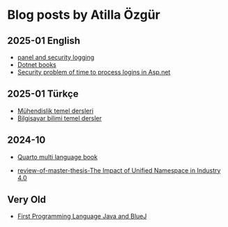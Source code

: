 # Blog posts by Atilla Özgür


## 2025-01 English

- [panel and security logging](blog-posts/security-logging.md)
- [Dotnet books](blog-posts/dotnet-books.md)
- [Security problem of time to process logins in Asp.net](blog-posts/time-to-process-logins-asp-net-8.md)

## 2025-01 Türkçe
- [Mühendislik temel dersleri](blog-posts/mühendislik-temel-dersleri.qmd)
- [Bilgisayar bilimi temel dersler](blog-posts/bilgisayar-bilimi-temel-dersler.qmd)


## 2024-10

- [Quarto multi language book](blog-posts/quarto-multi-language-book.md)


- [review-of-master-thesis-The Impact of Unified Namespace in Industry 4.0](blog-posts/review-the-impact-of-unified-namespace-in-industry-4.0.md)

## Very Old

- [First Programming Language Java and BlueJ](./blog-posts/FirstProgrammingLanguageJavaAndBlueJ.md)
